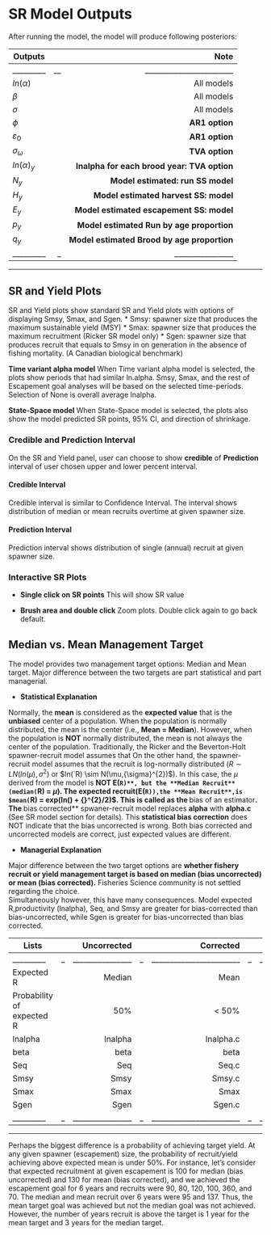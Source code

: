 # SR Model Outputs 

After running the model, the model will produce following posteriors: 

|Outputs  |   |    Note  |
|  ------- |---:|-------:|
|_________|__|________________________|
| $ln(\alpha)$  |  | All models   | 
| $\beta$    |   | All models   | 
| $\sigma$    |  | All models    | 
| $\phi$    |    |**AR1 option**  | 
| $\varepsilon_{0}$ |   |**AR1 option**  | 
| $\sigma _{\omega}$|    |**TVA option**| 
| $ln(\alpha)_{y}$ |    |**lnalpha for each brood year: TVA option**| 
| $N_{y}$ |    |**Model estimated: run SS model**| 
| $H_{y}$ |    |**Model estimated harvest SS: model**| 
| $E_{y}$ |    |**Model estimated escapement SS: model**| 
| $p_{y}$ |    |**Model estimated Run by age proportion**|
| $q_{y}$ |    |**Model estimated Brood by age proportion**|
|_________|_|________________|_|________________________|
---


## SR and Yield Plots 
SR and Yield plots show standard SR and Yield plots with options of displaying Smsy, Smax, and Sgen.
* Smsy: spawner size that produces the maximum sustainable yield (MSY)
* Smax: spawner size that produces the maximum recruitment (Ricker SR model only)
* Sgen: spawner size that produces recruit that equals to Smsy in on generation in the absence of fishing mortality. (A Canadian biological benchmark)

**Time variant alpha model**
When Time variant alpha model is selected, the plots show periods that had similar ln.alpha. Smsy, Smax, and the rest of Escapement goal analyses will be based on the selected time-periods. Selection of None is overall average lnalpha. 

**State-Space model**
When State-Space model is selected, the plots also show the model predicted SR points, 95% CI, and direction of shrinkage. 


### Credible and Prediction Interval 
On the SR and Yield panel, user can choose to show **credible** of **Prediction** interval of user chosen upper and lower percent interval.

#### Credible Interval
Credible interval is similar to Confidence Interval.  The interval shows distribution of median or mean recruits overtime at given spawner size.   

#### Prediction Interval
Prediction interval shows distribution of single (annual) recruit at given spawner size. 


### Interactive SR Plots 
* **Single click on SR points**
This will show SR value 

* **Brush area and double click**
Zoom plots.  Double click again to go back default.



## Median vs. Mean Management Target
The model provides two management target options: Median and Mean target. Major difference between the two targets are part statistical and part managerial. 

* **Statistical Explanation**

Normally, the **mean** is considered as the **expected value** that is the **unbiased** center of a population. When the population is normally distributed, the mean is the center (i.e., **Mean = Median**). However, when the population is **NOT** normally distributed, the mean is not always the center of the population. 
Traditionally, the Ricker and the Beverton-Holt spawner-recruit model assumes that On the other hand, the spawner-recruit model assumes that the recruit is log-normally distributed ($R \sim LN(ln(\mu),{\sigma}^{2})$ or $ln(`R) \sim N(\mu,{\sigma}^{2})$).  In this case, the $\mu$ derived from the model is **NOT E(`R)**, but the **Median Recruit** (median(`R) = $\mu$). The expected recruit(E(`R)),the **Mean Recruit**,is $mean(`R) = exp(ln(\mu) + {\sigma}^{2}/2)$.  This is called as the **bias of an estimator**.  The **bias corrected** spwaner-recruit model replaces **alpha** with **alpha.c** (See SR model section for details).  This **statistical bias correction** does NOT indicate that the bias uncorrected is wrong. Both bias corrected and uncorrected models are correct, just expected values are different.


* **Managerial Explanation**

Major difference between the two target options are **whether fishery  recruit or yield management target is based on median (bias uncorrected) or mean (bias corrected).** Fisheries Science community is not settled regarding the choice.  
Simultaneously however, this have many consequences.  Model expected R,productivity (lnalpha), Seq, and Smsy are greater for bias-corrected than bias-uncorrected, while Sgen is greater for bias-uncorrected than bias corrected. 

| Lists| |  Uncorrected |  |    Corrected   | | Note |
|  ------- |---:| -------:|---:|-------:|---:|-------:|
|_________|_|________________|_|________________________|_|________________________|
| Expected R  | | Median | | Mean    | | Median < Mean |
| Probability of expected R  | | 50% | | < 50%   | |  |
| lnalpha   |  |   lnalpha  | | lnalpha.c   | | lnalpa < lnalapha.c |
| beta    |   |   beta  | | beta    | | Same |
| Seq  |   |Seq  |  | Seq.c  |  | Seq < Seq.c |
| Smsy  |   |Smsy  |  | Smsy.c  |  | Smsy < Smsy.c |
| Smax    |   |   Smax  | | Smax    | | Same | 
| Sgen  |   |Sgen  |  | Sgen.c  |  | Sgen > Sgen.c |
|_________|_|________________|_|________________________|_|________________________|
---

Perhaps the biggest difference is a probability of achieving target yield. At any given spawner (escapement) size, the probability of recruit/yield achieving above expected mean is under 50%. For instance, let's consider that expected recruitment at given escapement is 100 for median (bias uncorrected) and 130 for mean (bias corrected), and we achieved the escapement goal for 6 years and recruits were 90, 80, 120, 100, 360, and 70.  The median and mean recruit over 6 years were 95 and 137.  Thus, the mean target goal was achieved but not the median goal was not achieved.  However, the number of years recruit is above the target is 1 year for the mean target and 3 years for the median target. 







